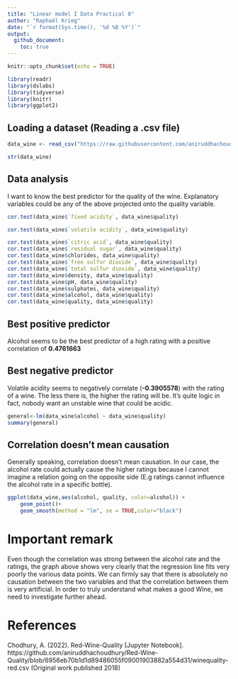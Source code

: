 ---
title: "Linear model I Data Practical 8"
author: "Raphaël Krieg"
date: "`r format(Sys.time(), '%d %B %Y')`"
output: 
  github_document:
    toc: true
---

```{r setup, include=FALSE}
knitr::opts_chunk$set(echo = TRUE)
```

```{r, message= F , warning= F}
library(readr)
library(dslabs)
library(tidyverse)
library(knitr)
library(ggplot2)
```

## Loading a dataset (Reading a .csv file)

```{r}
data_wine <- read_csv("https://raw.githubusercontent.com/aniruddhachoudhury/Red-Wine-Quality/master/winequality-red.csv")
```

```{r}
str(data_wine)
```

## Data analysis

I want to know the best predictor for the quality of the wine. Explanatory variables could be any of the above projected onto the quality variable.

```{r}
cor.test(data_wine$`fixed acidity`, data_wine$quality)
```

```{r}
cor.test(data_wine$`volatile acidity`, data_wine$quality)
```

```{r}
cor.test(data_wine$`citric acid`, data_wine$quality)
cor.test(data_wine$`residual sugar`, data_wine$quality)
cor.test(data_wine$chlorides, data_wine$quality)
cor.test(data_wine$`free sulfur dioxide`, data_wine$quality)
cor.test(data_wine$`total sulfur dioxide`, data_wine$quality)
cor.test(data_wine$density, data_wine$quality)
cor.test(data_wine$pH, data_wine$quality)
cor.test(data_wine$sulphates, data_wine$quality)
cor.test(data_wine$alcohol, data_wine$quality)
cor.test(data_wine$quality, data_wine$quality)
```
## Best positive predictor

Alcohol seems to be the best predictor of a high rating with a positive correlation of **0.4761663**

## Best negative predictor

Volatile acidity seems to negatively correlate (**-0.3905578**) with the rating of a wine. The less there is, the higher the rating will be. It's quite logic in fact, nobody want an unstable wine that could be acidic.

```{r}
general<-lm(data_wine$alcohol ~ data_wine$quality)
summary(general)
```
## Correlation doesn't mean causation

Generally speaking, correlation doesn't mean causation. In our case, the alcohol rate could actually cause the higher ratings because I cannot imagine a relation going on the opposite side (E.g ratings cannot influence the alcohol rate in a specific bottle).

```{r}
ggplot(data_wine,aes(alcohol, quality, color=alcohol)) +
    geom_point()+
    geom_smooth(method = "lm", se = TRUE,color="black")
```
# Important remark

Even though the correlation was strong between the alcohol rate and the ratings, the graph above shows very clearly that the regression line fits very poorly the various data points. We can firmly say that there is absolutely no causation between the two variables and that the correlation between them is very artificial. In order to truly understand what makes a good Wine, we need to investigate further ahead.

# References

Chodhury, A. (2022). Red-Wine-Quality [Jupyter Notebook]. https://github.com/aniruddhachoudhury/Red-Wine-Quality/blob/6956eb70b1d1d89486055f09001903882a554d31/winequality-red.csv (Original work published 2018)
